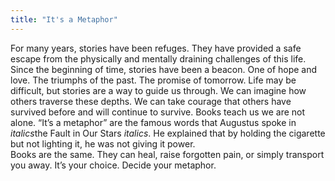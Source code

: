 ```yaml
---
title: "It's a Metaphor"
---
```


  For many years, stories have been refuges. They have provided a safe escape from the physically and mentally draining challenges of this life.
	Since the beginning of time, stories have been a beacon. One of hope and love. The triumphs of the past. The promise of tomorrow.
	Life may be difficult, but stories are a way to guide us through. We can imagine how others traverse these depths. We can take courage that others have survived before and will continue to survive. 
	Books teach us we are not alone.
  “It’s a metaphor” are the famous words that Augustus spoke in *italics*the Fault in Our Stars _italics_. He explained that by holding the cigarette but not lighting it, he was not giving it power.  
	Books are the same. They can heal, raise forgotten pain, or simply transport you away. 
	It’s your choice. Decide your metaphor. 